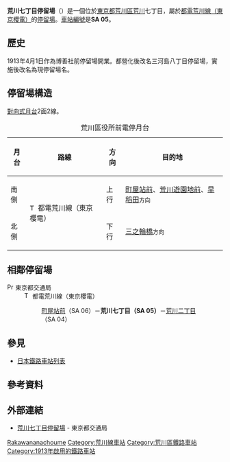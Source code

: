 {{NoteTA|1 = zh:荒川七丁目站; zh-cn:荒川七丁目站; zh-tw:荒川七丁目車站; zh-hk:荒川七丁目站; }}
{{日本車站資訊
|公司色       = #009f40
|文字色     = 
|站名       = 荒川七丁目停留場
|圖片       = Toden-SA05-Arakawa-7chome-station-platform-20210102-144423.jpg
|pxl        = 
|圖片說明   = 
|日文原名   = 荒川七丁目
|平假名   = あらかわななちょうめ
|羅馬拼音   = Arakawa-nanachōme
|副站名    = 
|電報略號   = 
|所在地     = {{JPN}}[[東京都|東京都]][[荒川區|荒川區]][[荒川_(荒川區)|荒川]]七丁目
|車站構造     = [[地面車站|地面車站]]
|月台配置     = 2面2線
|啟用年月日 = 1913年4月1日
|廢站年月日 = 
|乘客人數   = 
|上下車人次   = 
|統計年度   = 
|轉車       = 
|備註       = 
|adjacent = {{Adjacent stations|system=東京都電車|line=SA|left=荒川二丁目|right=町屋站前|note-left=SA 04<br />0.4km|note-mid={{車站編號r|SA|05|#ee86a7|4}}<br />距離[[三之輪橋停留場|三之輪橋]]1.4km|note-right=SA 06<br />0.4km}}
}}
'''荒川七丁目停留場'''（{{jpn|j=荒川七丁目停留場|hg=あらかわななちょうめていりゅうじょ|rm=Arakawa-nanachōme teiryūjo|f=y}}）是一個位於[[東京都|東京都]][[荒川區|荒川區]][[荒川_(荒川區)|荒川]]七丁目，屬於[[荒川線|都電荒川線（東京櫻電）]]的[[鐵路車站|停留場]]。[[車站編號|車站編號]]是'''SA 05'''。
== 歷史 ==
1913年4月1日作為博善社前停留場開業。都營化後改名三河島八丁目停留場，實施{{link-ja|住居表示|住居表示}}後改名為現停留場名。
==停留場構造==
[[對向式月台|對向式月台]]2面2線。
{| class="wikitable"
|+ 荒川區役所前電停月台
|-
!月台!!路線!!方向!!目的地
|-
! 南側
| rowspan=2|[[File:Tokyo_Sakura_Tram_symbol.svg|15px]] 都電荒川線（東京櫻電）
| 上行
| [[町屋站#東京都交通局|町屋站前]]、[[荒川遊園地前停留場|荒川遊園地前]]、[[早稻田停留場|早稻田]]<small>方向</small>
|-
! 北側
| 下行 
| [[三之輪橋停留場|三之輪橋]]<small>方向</small>
|}
== 相鄰停留場 ==
; [[File:PrefSymbol-Tokyo.svg|15px]] 東京都交通局
: [[File:Tokyo_Sakura_Tram_symbol.svg|15px]] 都電荒川線（東京櫻電）
:: [[町屋站|町屋站前]]（SA 06）－'''荒川七丁目（SA 05）'''－[[荒川二丁目停留場|荒川二丁目]]（SA 04）
== 參見 ==
{{Commonscat|Arakawa-nanachōme Station}}
* [[日本鐵路車站列表|日本鐵路車站列表]]
== 參考資料 ==
{{Reflist}}
== 外部連結 ==
* [https://www.kotsu.metro.tokyo.jp/toden/stations/arakawa7-chome/ 荒川七丁目停留場] {{Wayback|url=https://www.kotsu.metro.tokyo.jp/toden/stations/arakawa7-chome/ |date=20200404151646 }} - 東京都交通局

{{都電荒川線}}
{{DEFAULTSORT:Arakawa-Nanachome}}
[[Category:日本鐵路車站_A|Rakawananachoume]]
[[Category:荒川線車站|Category:荒川線車站]]
[[Category:荒川區鐵路車站|Category:荒川區鐵路車站]]
[[Category:1913年啟用的鐵路車站|Category:1913年啟用的鐵路車站]]